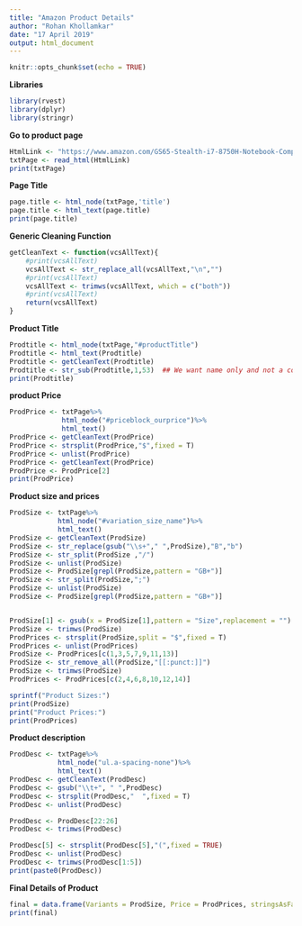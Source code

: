 ---
title: "Amazon Product Details"
author: "Rohan Khollamkar"
date: "17 April 2019"
output: html_document
---

```{r setup, include=FALSE}
knitr::opts_chunk$set(echo = TRUE)
```

**Libraries**
```{r libraries, echo = T}
library(rvest)
library(dplyr)
library(stringr)
```

**Go to product page**
```{r product_page, echo = T}
HtmlLink <- "https://www.amazon.com/GS65-Stealth-i7-8750H-Notebook-Computer/dp/B07MQ73SPZ/ref=sr_1_4?keywords=2080+laptops+2tb+ssd&qid=1555596596&s=electronics&sr=1-4"
txtPage <- read_html(HtmlLink)
print(txtPage)
```

**Page Title**
```{r Page_title, echo = T}
page.title <- html_node(txtPage,'title')
page.title <- html_text(page.title)
print(page.title)
```

**Generic Cleaning Function**
```{r text_cleaning_function, echo =T}
getCleanText <- function(vcsAllText){
    #print(vcsAllText)
    vcsAllText <- str_replace_all(vcsAllText,"\n","")
    #print(vcsAllText)
    vcsAllText <- trimws(vcsAllText, which = c("both"))
    #print(vcsAllText)
    return(vcsAllText)
}
```

**Product Title**
```{r product_title,echo=T}
Prodtitle <- html_node(txtPage,"#productTitle")
Prodtitle <- html_text(Prodtitle)
Prodtitle <- getCleanText(Prodtitle)
Prodtitle <- str_sub(Prodtitle,1,53)  ## We want name only and not a configuration
print(Prodtitle)
```

**product Price**
```{r product_price, echo = T}
ProdPrice <- txtPage%>%
             html_node("#priceblock_ourprice")%>%
             html_text()
ProdPrice <- getCleanText(ProdPrice)
ProdPrice <- strsplit(ProdPrice,"$",fixed = T)
ProdPrice <- unlist(ProdPrice)
ProdPrice <- getCleanText(ProdPrice)
ProdPrice <- ProdPrice[2]
print(ProdPrice)
```

**Product size and prices**
```{r variation_size_prices, echo=T}
ProdSize <- txtPage%>%
            html_node("#variation_size_name")%>%
            html_text()
ProdSize <- getCleanText(ProdSize)
ProdSize <- str_replace(gsub("\\s+"," ",ProdSize),"B","b")
ProdSize <- str_split(ProdSize ,"/")
ProdSize <- unlist(ProdSize)
ProdSize <- ProdSize[grepl(ProdSize,pattern = "GB+")]
ProdSize <- str_split(ProdSize,";")
ProdSize <- unlist(ProdSize)
ProdSize <- ProdSize[grepl(ProdSize,pattern = "GB+")]


ProdSize[1] <- gsub(x = ProdSize[1],pattern = "Size",replacement = "")
ProdSize <- trimws(ProdSize)
ProdPrices <- strsplit(ProdSize,split = "$",fixed = T)
ProdPrices <- unlist(ProdPrices)
ProdSize <- ProdPrices[c(1,3,5,7,9,11,13)]
ProdSize <- str_remove_all(ProdSize,"[[:punct:]]")
ProdSize <- trimws(ProdSize)
ProdPrices <- ProdPrices[c(2,4,6,8,10,12,14)]

sprintf("Product Sizes:")
print(ProdSize)
print("Product Prices:")
print(ProdPrices)

```

**Product description**
```{r product_description, echo = T}
ProdDesc <- txtPage%>%
            html_node("ul.a-spacing-none")%>%
            html_text()
ProdDesc <- getCleanText(ProdDesc)
ProdDesc <- gsub("\\t+", " ",ProdDesc)
ProdDesc <- strsplit(ProdDesc,"  ",fixed = T)
ProdDesc <- unlist(ProdDesc)

ProdDesc <- ProdDesc[22:26]
ProdDesc <- trimws(ProdDesc)

ProdDesc[5] <- strsplit(ProdDesc[5],"(",fixed = TRUE)
ProdDesc <- unlist(ProdDesc)
ProdDesc <- trimws(ProdDesc[1:5])
print(paste0(ProdDesc))
```

**Final Details of Product**
```{r dataframe, echo = T}
final = data.frame(Variants = ProdSize, Price = ProdPrices, stringsAsFactors = F)
print(final)

```







































